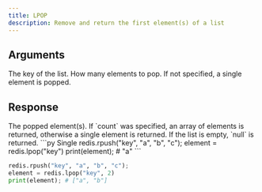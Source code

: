 ```yaml
---
title: LPOP
description: Remove and return the first element(s) of a list
---
```


## Arguments

<ParamField body="key" type="str" required>
  The key of the list.
</ParamField>

<ParamField body="count" type="int">
  How many elements to pop. If not specified, a single element is popped.
</ParamField>

## Response

<ResponseField type="TValue | TValue[] | null" required>
  The popped element(s). If `count` was specified, an array of elements is
  returned, otherwise a single element is returned. If the list is empty, `null`
  is returned.
</ResponseField>

<RequestExample>
```py Single 
redis.rpush("key", "a", "b", "c"); 
element = redis.lpop("key")
print(element); # "a"
 ```


```py Multiple 
redis.rpush("key", "a", "b", "c"); 
element = redis.lpop("key", 2)
print(element); # ["a", "b"]
 ```
</RequestExample>
